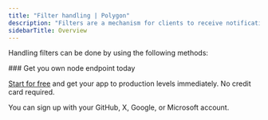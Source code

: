 ---
title: "Filter handling | Polygon"
description: "Filters are a mechanism for clients to receive notifications of changes to the Polygon blockchain. The methods described in this section allow developers to retrieve the changes that happened since the filter was last polled or allow them to delete it."
sidebarTitle: Overview
---

Handling filters can be done by using the following methods:

<CardGroup>
<Card title="eth_getFilterChanges | Polygon" href="/api-reference/polygon_node_api/filter_handling/eth_getFilterChanges" icon="angle-right" iconType="solid" horizontal />
<Card title="eth_uninstallFilter | Polygon" href="/api-reference/polygon_node_api/filter_handling/eth_uninstallFilter" icon="angle-right" iconType="solid" horizontal />
</CardGroup>

<Check>
  ### Get you own node endpoint today

  [Start for free](https://console.chainstack.com/) and get your app to production levels immediately. No credit card required.

  You can sign up with your GitHub, X, Google, or Microsoft account.
</Check>
